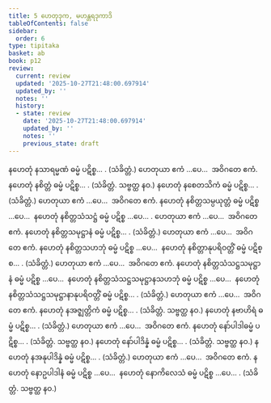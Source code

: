 ```yaml
---
title: 5 ဟေတုဒုက, မဟန္တရဒုကာဒိ
tableOfContents: false
sidebar:
  order: 6
type: tipitaka
basket: ab
book: p12
review:
  current: review
  updated: '2025-10-27T21:48:00.697914'
  updated_by: ''
  notes: ''
  history:
  - state: review
    date: '2025-10-27T21:48:00.697914'
    updated_by: ''
    notes: ''
    previous_state: draft
---
```



<ReviewStatus review={frontmatter.review} showDetails={true} />

<HypothesisAnnotation frontmatter={frontmatter} />

<DynamicBreadcrumb />

<Division number="11" book="p12" e="ch" v="40" p="163">

<Paragraph number="52" book="p12">
နဟေတုံ နသာရမ္မဏံ ဓမ္မံ ပဋိစ္စ… . (သံခိတ္တံ.) ဟေတုယာ ဧကံ …ပေ…  အဝိဂတေ ဧကံ.
</Paragraph>

<Paragraph number="53" book="p12">
နဟေတုံ နစိတ္တံ ဓမ္မံ ပဋိစ္စ… . (သံခိတ္တံ. သဗ္ဗတ္ထ နဝ.)
</Paragraph>

<Paragraph number="54" book="p12">
နဟေတုံ နစေတသိကံ ဓမ္မံ ပဋိစ္စ… . (သံခိတ္တံ.) ဟေတုယာ ဧကံ …ပေ…  အဝိဂတေ ဧကံ.
</Paragraph>

<Paragraph number="55" book="p12">
နဟေတုံ နစိတ္တသမ္ပယုတ္တံ ဓမ္မံ ပဋိစ္စ …ပေ…  နဟေတုံ နစိတ္တသံသဋ္ဌံ ဓမ္မံ ပဋိစ္စ …ပေ… . ဟေတုယာ ဧကံ …ပေ…  အဝိဂတေ ဧကံ.
</Paragraph>

<Paragraph number="56" book="p12">
နဟေတုံ နစိတ္တသမုဋ္ဌာနံ ဓမ္မံ ပဋိစ္စ… . (သံခိတ္တံ.) ဟေတုယာ ဧကံ …ပေ…  အဝိဂတေ ဧကံ.
</Paragraph>

<Paragraph number="57" book="p12">
နဟေတုံ နစိတ္တသဟဘုံ ဓမ္မံ ပဋိစ္စ …ပေ…  နဟေတုံ နစိတ္တာနုပရိဝတ္တိံ ဓမ္မံ ပဋိစ္စ… . (သံခိတ္တံ.) ဟေတုယာ ဧကံ …ပေ…  အဝိဂတေ ဧကံ.
</Paragraph>

<Paragraph number="58" book="p12">
နဟေတုံ နစိတ္တသံသဋ္ဌသမုဋ္ဌာနံ ဓမ္မံ ပဋိစ္စ …ပေ…  နဟေတုံ နစိတ္တသံသဋ္ဌသမုဋ္ဌာနသဟဘုံ ဓမ္မံ ပဋိစ္စ …ပေ…  နဟေတုံ နစိတ္တသံသဋ္ဌသမုဋ္ဌာနာနုပရိဝတ္တိံ ဓမ္မံ ပဋိစ္စ… . (သံခိတ္တံ.) ဟေတုယာ ဧကံ …ပေ…  အဝိဂတေ ဧကံ.
</Paragraph>

<Paragraph number="59" book="p12">
နဟေတုံ နအဇ္ဈတ္တိကံ ဓမ္မံ ပဋိစ္စ… . (သံခိတ္တံ. သဗ္ဗတ္ထ နဝ.)
</Paragraph>

<Paragraph number="60" book="p12">
နဟေတုံ နဗာဟိရံ ဓမ္မံ ပဋိစ္စ… . (သံခိတ္တံ.) ဟေတုယာ ဧကံ …ပေ…  အဝိဂတေ ဧကံ.
</Paragraph>

<Paragraph number="61" book="p12">
နဟေတုံ နော်ပါဒါဓမ္မံ ပဋိစ္စ… . (သံခိတ္တံ. သဗ္ဗတ္ထ နဝ.)
</Paragraph>

<Paragraph number="62" book="p12">
နဟေတုံ နော်ပါဒိန္နံ ဓမ္မံ ပဋိစ္စ… . (သံခိတ္တံ. သဗ္ဗတ္ထ နဝ.)
</Paragraph>

<Paragraph number="63" book="p12">
နဟေတုံ နအနုပါဒိန္နံ ဓမ္မံ ပဋိစ္စ… . (သံခိတ္တံ.) ဟေတုယာ ဧကံ …ပေ…  အဝိဂတေ ဧကံ.
</Paragraph>

<Paragraph number="64" book="p12">
နဟေတုံ နောဥပါဒါနံ ဓမ္မံ ပဋိစ္စ …ပေ…  နဟေတုံ နောကိလေသံ ဓမ္မံ ပဋိစ္စ …ပေ… . (သံခိတ္တံ. သဗ္ဗတ္ထ နဝ.)
</Paragraph>
</Division>
